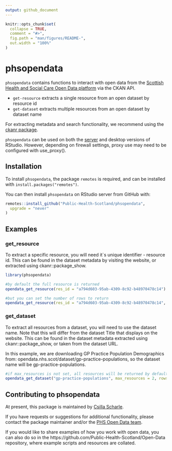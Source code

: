```yaml
---
output: github_document
---
```


<!-- README.md is generated from README.Rmd. Please edit that file -->

```r
knitr::opts_chunk$set(
  collapse = TRUE,
  comment = "#>",
  fig.path = "man/figures/README-",
  out.width = "100%"
)
```

# phsopendata

<!-- badges: start -->
<!-- badges: end -->

`phsopendata` contains functions to interact with open data from the [Scottish Health and Social Care Open Data platform](https://www.opendata.nhs.scot/) via the CKAN API. 

- `get-resource` extracts a single resource from an open dataset by resource id
- `get-dataset` extracts multiple resources from an open dataset by dataset name

For extracting metadata and search functionality, we recommend using the [ckanr package](https://docs.ropensci.org/ckanr/). 

`phsopendata` can be used on both the [server](https://rstudio.nhsnss.scot.nhs.uk/) and desktop versions of RStudio. However, depending on firewall settings, proxy use may need to be configured with use_proxy().

## Installation

To install `phsopendata`, the package `remotes` is required, and can be installed with `install.packages("remotes")`.

You can then install `phsopendata` on RStudio server from GitHub with:

```r
remotes::install_github("Public-Health-Scotland/phsopendata",
  upgrade = "never"
)
```

## Examples

### get_resource

To extract a specific resource, you will need it`s unique identifier - resource id. This can be found in the dataset metadata by visiting the website, or extracted using ckanr::package_show.

```r
library(phsopendata)

#by default the full resource is returned
opendata_get_resource(res_id = "a794d603-95ab-4309-8c92-b48970478c14")

#but you can set the number of rows to return
opendata_get_resource(res_id = "a794d603-95ab-4309-8c92-b48970478c14", rows = 10)
```

### get_dataset

To extract all resources from a dataset, you will need to use the dataset name. Note that this will differ from the dataset Title that displays on the website. This can be found in the dataset metadata extracted using ckanr::package_show, or taken from the dataset URL. 

In this example, we are downloading GP Practice Population Demographics from: opendata.nhs.scot/dataset/gp-practice-populations, so the dataset name will be gp-practice-populations.


```r
#if max_resources is not set, all resources will be returned by default. Here we pull 10 rows from the first 2 #resources only
opendata_get_dataset("gp-practice-populations", max_resources = 2, rows = 10)
```

## Contributing to phsopendata

At present, this package is maintained by [Csilla Scharle](https://github.com/csillasch).

If you have requests or suggestions for additional functionality, please contact the package maintainer and/or the [PHS Open Data team](phs.opendata@phs.scot).

If you would like to share examples of how you work with open data, you can also do so in the https://github.com/Public-Health-Scotland/Open-Data repository, where example scripts and resources are collated.
